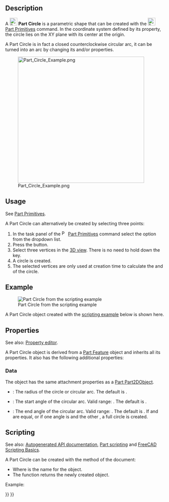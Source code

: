 <languages/>

{{Docnav
|[[Part_Spiral|Spiral]]
|[[Part_Ellipse|Ellipse]]
|[[Part_Workbench|Part]]
|IconL=Part_Spiral.svg
|IconR=Part_Ellipse.svg
|IconC=Workbench_Part.svg
}}

<div class="mw-translate-fuzzy">
{{GuiCommand/es|Name=Part_Circle|Name/es=Part_Circle|MenuLocation=Part → [[Part_CreatePrimitives/es|Create Primitives]] → Circle|Workbenches=[[Part_Workbench/es|Part]], [[OpenSCAD_Workbench/es|OpenSCAD]]|SeeAlso=..}}
</div>

== Description ==

A [[Image:Part_Circle.svg|24px]] '''Part Circle''' is a parametric shape that can be created with the [[Image:Part_Primitives.svg|24px]] [[Part_Primitives|Part Primitives]] command. In the coordinate system defined by its {{PropertyData|Placement}} property, the circle lies on the XY plane with its center at the origin.

A Part Circle is in fact a closed counterclockwise circular arc, it can be turned into an arc by changing its {{PropertyData|Angle1}} and/or {{PropertyData|Angle2}} properties.

[[Image:Part_Circle_Example.png|400px]]

==Usage==

See [[Part_Primitives#Usage|Part Primitives]].

A Part Circle can alternatively be created by selecting three points:
# In the task panel of the [[Image:Part_Primitives.svg|16px]] [[Part_Primitives|Part Primitives]] command select the {{MenuCommand|[[Image:Part_Circle.svg|16px]] Circle}} option from the dropdown list.
# Press the {{Button|From three points}} button.
# Select three vertices in the [[3D_view|3D view]]. There is no need to hold down the {{KEY|Ctrl}} key.
# A circle is created.
# The selected vertices are only used at creation time to calculate the {{PropertyData|Radius}} and {{PropertyData|Placement}} of the circle.

== Example ==

[[Image:Part_Circle_Scripting_Example.png|thumb|Part Circle from the scripting example]]

A Part Circle object created with the [[#Scripting|scripting example]] below is shown here.

==Properties==

See also: [[Property_editor|Property editor]].

A Part Circle object is derived from a [[Part_Feature|Part Feature]] object and inherits all its properties. It also has the following additional properties:

=== Data ===

{{TitleProperty|Attachment}}

The object has the same attachment properties as a [[Part_Part2DObject#Data|Part Part2DObject]].

{{TitleProperty|Base}}

* {{PropertyData|Radius|Length}}: The radius of the circle or circular arc. The default is {{Value|2mm}}.
* {{PropertyData|Angle1|Angle}}: The start angle of the circular arc. Valid range: {{Value|0° &lt; value &lt;&#61; 360°}}. The default is {{Value|0°}}.
* {{PropertyData|Angle2|Angle}}: The end angle of the circular arc. Valid range: {{Value|0° &lt; value &lt;&#61; 360°}}. The default is {{Value|360°}}. If {{PropertyData|Angle1}} and {{PropertyData|Angle2}} are equal, or if one angle is {{Value|0°}} and the other {{Value|360°}}, a full circle is created.

== Scripting ==

See also: [https://freecad.github.io/SourceDoc/ Autogenerated API documentation], [[Part_scripting|Part scripting]] and [[FreeCAD_Scripting_Basics|FreeCAD Scripting Basics]].

A Part Circle can be created with the {{Incode|addObject()}} method of the document:

{{Code|code=
circle = FreeCAD.ActiveDocument.addObject("Part::Circle", "myCircle")
}}

* Where {{Incode|"myCircle"}} is the name for the object.
* The function returns the newly created object.

Example:

{{Code|code=
import FreeCAD as App

doc = App.activeDocument()

circle = doc.addObject("Part::Circle", "myCircle")
circle.Radius = 10
circle.Angle1 = 45
circle.Angle2 = 225
circle.Placement = App.Placement(App.Vector(1, 2, 3), App.Rotation(30, 45, 10))

doc.recompute()
}}


{{Docnav
|[[Part_Spiral|Spiral]]
|[[Part_Ellipse|Ellipse]]
|[[Part_Workbench|Part]]
|IconL=Part_Spiral.svg
|IconR=Part_Ellipse.svg
|IconC=Workbench_Part.svg
}}

{{Part_Tools_navi{{#translation:}}}}
{{Userdocnavi{{#translation:}}}}